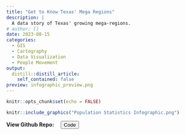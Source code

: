 ```yaml
---
title: "Get to Know Texas' Mega Regions"
description: |
  A data story of Texas' growing mega-regions.
# author: []
date: 2023-08-15
categories: 
  - GIS
  - Cartography
  - Data Visualization
  - People Movement
output:
  distill::distill_article:
    self_contained: false
preview: infographic_preview.png
---
```



```r
knitr::opts_chunk$set(echo = FALSE)
```
 
```r
knitr::include_graphics("Population Statistics Infographic.png")

```


**View Github Repo:** <a href="https://github.com/francine-stephens/texas_megaregions" style="margin-left: 1em"> <button class="btn btn-outline-dark"> <i class="fab fa-github fa-lg"></i> Code</button> </a>
